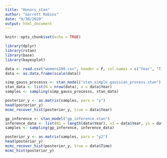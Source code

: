 ---
title: "Honors_stan"
author: "Garrett Robins"
date: "9/30/2020"
output: html_document
---

```{r setup, include=FALSE}
knitr::opts_chunk$set(echo = TRUE)
```

```{r}
library(dplyr)
library(rstan)
library(base)
library(bayesplot)
```

```{r}
data <- read.csv("womens100.csv", header = F, col.names = c("Year", "Time"))
data <- as.data.frame(scale(data))
```

```{r}
simp_gauss_processs <- stan_model("stan_simple_gaussian_process.stan")
stan_data <- list(N = nrow(data), x = data$Year)
samples <- sampling(simp_gauss_processs, stan_data)
```
```{r}
posterior_y <- as.matrix(samples, pars = "y")
head(posterior_y)
mcmc_recover_hist(posterior_y, true = data$Year)
```

```{r}
gp_inference <- stan_model("gp_inference.stan")
inference_data <- list(N1 = length(data$Year), x1 = data$Year, y1 = data$Time, x2 = data$Year, N2 = length(data$Year))
samples <- sampling(gp_inference, inference_data)
```
```{r}
posterior_y <- as.matrix(samples, pars = "y2")
head(posterior_y)
mcmc_recover_hist(posterior_y, true = data$Time)
mcmc_hist(posterior_y)
```

